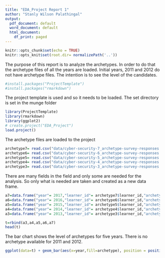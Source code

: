 ---
title: "EDA_Project Report 1"
author: "Stanly Wilson Palathingal"
output:
  pdf_document: default
  word_document: default
  html_document:
    df_print: paged
---

```{r setup, include=FALSE}
knitr::opts_chunk$set(echo = TRUE)
knitr::opts_knit$set(root.dir= normalizePath('..'))
```
The purpose of this report is to analyze the archetypes. In order to do that the archetype files of all the years are loaded. Initial years, 2011 and 2012 do not have archetype files. The intention is to see the level of the candidates.

```{r Installation of packages, message=FALSE,include=FALSE}
#install.packages("ProjectTemplate")
#install.packages("rmarkdown")
```

The project template is used and so it needs to be loaded. The set directory is set in the munge folder
```{r Load library and create the project, message=FALSE}
library(ProjectTemplate)
library(rmarkdown)
library(ggplot2)
# create.project("EDA_Project")  
load.project()
```

The archetype files are loaded to the project

```{r Loading the archetypr datasets}

archetype7= read.csv("data/cyber-security-7_archetype-survey-responses.csv")
archetype6= read.csv("data/cyber-security-6_archetype-survey-responses.csv")
archetype5= read.csv("data/cyber-security-5_archetype-survey-responses.csv")
archetype4= read.csv("data/cyber-security-4_archetype-survey-responses.csv")
archetype3= read.csv("data/cyber-security-3_archetype-survey-responses.csv")

```

There are many fields in the field and only some are needed for the analysis. So only what is needed are taken and created as a new data frame.

```{r extracting the archetype and making new frame}
a7=data.frame("year"= 2017,"learner_id"= archetype7$learner_id,"archetype"= archetype7$archetype)
a6=data.frame("year"= 2016,"learner_id"= archetype6$learner_id,"archetype"= archetype6$archetype)
a5=data.frame("year"= 2015,"learner_id"= archetype5$learner_id,"archetype"= archetype5$archetype)
a4=data.frame("year"= 2014,"learner_id"= archetype4$learner_id,"archetype"= archetype4$archetype)
a3=data.frame("year"= 2013,"learner_id"= archetype3$learner_id,"archetype"= archetype3$archetype)

t=rbind(a3,a4,a5,a6,a7)
head(t)

```

The bar chart shows the level of archetypes for five years. There is no archetype available for 2011 and 2012.

```{r plotting the graph, fig.height=7,fig.width= 14}

ggplot(data=t) + geom_bar(aes(x=year,fill=archetype), position = position_dodge(preserve = 'single')) 


```


